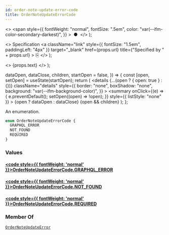 ```yaml
---
id: order-note-update-error-code
title: OrderNoteUpdateErrorCode
---
```


  <>
    <span
      style={{
        fontWeight: "normal",
        fontSize: ".5em",
        color: "var(--ifm-color-secondary-darkest)",
      }}
    >
      &nbsp;●&nbsp;
    </span>
  </>
);

  <>
    Specification
    <a
      className="link"
      style={{ fontSize: "1.5em", paddingLeft: "4px" }}
      target="\_blank"
      href={props.url}
      title={"Specified by " + props.url}
    >
      ⎘
    </a>
  </>
);

  <>
    <span className={props.class}>{props.text}</span>
  </>
);


  dataOpen,
  dataClose,
  children,
  startOpen = false,
}) => {
  const [open, setOpen] = useState(startOpen);
  return (
    <details
      {...(open ? { open: true } : {})}
      className="details"
      style={{
        border: "none",
        boxShadow: "none",
        background: "var(--ifm-background-color)",
      }}
    >
      <summary
        onClick={(e) => {
          e.preventDefault();
          setOpen((open) => !open);
        }}
        style={{ listStyle: "none" }}
      >
        {open ? dataOpen : dataClose}
      </summary>
      {open && children}
    </details>
  );
};

An enumeration.

```graphql
enum OrderNoteUpdateErrorCode {
  GRAPHQL_ERROR
  NOT_FOUND
  REQUIRED
}
```

### Values

#### [<code style={{ fontWeight: 'normal' }}>OrderNoteUpdateErrorCode.<b>GRAPHQL_ERROR</b></code>](#)

>

#### [<code style={{ fontWeight: 'normal' }}>OrderNoteUpdateErrorCode.<b>NOT_FOUND</b></code>](#)

>

#### [<code style={{ fontWeight: 'normal' }}>OrderNoteUpdateErrorCode.<b>REQUIRED</b></code>](#)

>

### Member Of

[`OrderNoteUpdateError`](../../../api-reference/orders/objects/order-note-update-error) <Badge class="badge badge--secondary" text="object"/>

